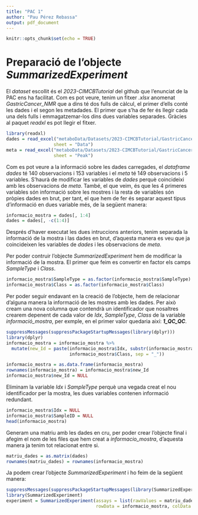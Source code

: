 ```yaml
---
title: "PAC 1"
author: "Pau Pérez Rebassa"
output: pdf_document
---
```


```r
knitr::opts_chunk$set(echo = TRUE)
```

# Preparació de l'objecte *SummarizedExperiment*

El *dataset* escollit és el *2023-CIMCBTutorial* del github que l'enunciat de la PAC ens ha facilitat. Com es pot veure, tenim un fitxer *.xlsx* anomenat *GastricCancer_NMR* que a dins té dos fulls de càlcul, el primer d'ells conté les dades i el segon les metadades. El primer que s'ha de fer és llegir cada una dels fulls i emmagatzemar-los dins dues variables separades. Gràcies al paquet *readxl* es pot llegir el fitxer.

```r
library(readxl)
dades = read_excel("metaboData/Datasets/2023-CIMCBTutorial/GastricCancer_NMR.xlsx",
                  sheet = "Data")
meta = read_excel("metaboData/Datasets/2023-CIMCBTutorial/GastricCancer_NMR.xlsx",
                  sheet = "Peak")
```

Com es pot veure a la informació sobre les dades carregades, el *dataframe* *dades* té 140 observacions i 153 variables i el *meta* té 149 observacions i 5 variables. S'haurà de modificar les variables de *dades* perquè coincideixi amb les observacions de *meta*. També, el que veim, és que les 4 primeres variables són informació sobre les mostres i la resta de variables són pròpies dades en brut, per tant, el que hem de fer és separar aquest tipus d'informació en dues variable més, de la següent manera:

```r
informacio_mostra = dades[, 1:4]
dades = dades[, -c(1:4)]
```

Després d'haver executat les dues intruccions anteriors, tenim separada la informació de la mostra i las dades en brut, d'aquesta manera es veu que ja coincideixen les variables de *dades* i les observacions de *meta*.

Per poder contruir l'objecte *SummarizedExperiment* hem de modificar la informació de la mostra. El primer que feim es convertir en factor els camps *SampleType* i *Class*.

```r
informacio_mostra$SampleType = as.factor(informacio_mostra$SampleType)
informacio_mostra$Class = as.factor(informacio_mostra$Class)
```

Per poder seguir endavant en la creació de l'objecte, hem de relacionar d'alguna manera la informació de les mostres amb les dades. Per això cream una nova columna que contendrà un identificador que nosaltres crearem depenent de cada valor de *Idx*, *SampleType*, *Class* de la variable *informació_mostra*, per exmple, en el primer valor quedaria així: ***1_QC_QC***.

```r
suppressMessages(suppressPackageStartupMessages(library(dplyr)))
library(dplyr)
informacio_mostra = informacio_mostra %>%
  mutate(new_Id = paste(informacio_mostra$Idx, substr(informacio_mostra$SampleType, 1, 1),
                        informacio_mostra$Class, sep = "_"))

informacio_mostra = as.data.frame(informacio_mostra)
rownames(informacio_mostra) = informacio_mostra$new_Id
informacio_mostra$new_Id = NULL
```

Eliminam la variable *Idx* i *SampleType* perquè una vegada creat el nou identificador per la mostra, les dues variables contenen informació redundant.

```r
informacio_mostra$Idx = NULL
informacio_mostra$SampleID = NULL
head(informacio_mostra)
```

Generam una matriu amb les dades en cru, per poder crear l'objecte final i afegim el nom de les files que hem creat a *informacio_mostra*, d'aquesta manera ja tenim tot relacionat entre si.

```r
matriu_dades = as.matrix(dades)
rownames(matriu_dades) = rownames(informacio_mostra)
```

Ja podem crear l'objecte *SummarizedExperiment* i ho feim de la següent manera:

```r
suppressMessages(suppressPackageStartupMessages(library(SummarizedExperiment)))
library(SummarizedExperiment)
experiment = SummarizedExperiment(assays = list(rawValues = matriu_dades),
                                  rowData = informacio_mostra, colData = meta)
```